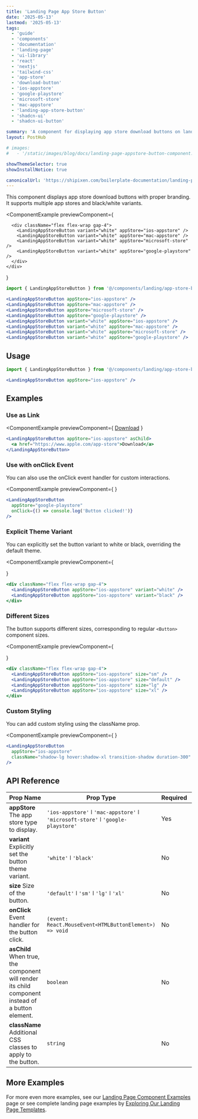 ```yaml
---
title: 'Landing Page App Store Button'
date: '2025-05-13'
lastmod: '2025-05-13'
tags:
  - 'guide'
  - 'components'
  - 'documentation'
  - 'landing-page'
  - 'ui-library'
  - 'react'
  - 'nextjs'
  - 'tailwind-css'
  - 'app-store'
  - 'download-button'
  - 'ios-appstore'
  - 'google-playstore'
  - 'microsoft-store'
  - 'mac-appstore'
  - 'landing-app-store-button'
  - 'shadcn-ui'
  - 'shadcn-ui-button'

summary: 'A component for displaying app store download buttons on landing pages. Supports iOS App Store, Mac App Store, Microsoft Store, and Google Play Store with white and black variants.'
layout: PostHub

# images:
#   - '/static/images/blog/docs/landing-page-appstore-button-component.webp'

showThemeSelector: true
showInstallNotice: true

canonicalUrl: 'https://shipixen.com/boilerplate-documentation/landing-page-components/appstore-button'
---
```


This component displays app store download buttons with proper branding. It supports multiple app stores and black/white variants.

<ComponentExample
  previewComponent={
    <div className="flex flex-col gap-4">
      <div className="flex flex-wrap gap-4">
        <LandingAppStoreButton appStore="ios-appstore" />
        <LandingAppStoreButton appStore="mac-appstore" />
        <LandingAppStoreButton appStore="microsoft-store" />
        <LandingAppStoreButton appStore="google-playstore" />
      </div>

      <div className="flex flex-wrap gap-4">
        <LandingAppStoreButton variant="white" appStore="ios-appstore" />
        <LandingAppStoreButton variant="white" appStore="mac-appstore" />
        <LandingAppStoreButton variant="white" appStore="microsoft-store" />
        <LandingAppStoreButton variant="white" appStore="google-playstore" />
      </div>
    </div>
  }
>

```jsx
import { LandingAppStoreButton } from '@/components/landing/app-store-button/LandingAppStoreButton';

<LandingAppStoreButton appStore="ios-appstore" />
<LandingAppStoreButton appStore="mac-appstore" />
<LandingAppStoreButton appStore="microsoft-store" />
<LandingAppStoreButton appStore="google-playstore" />
<LandingAppStoreButton variant="white" appStore="ios-appstore" />
<LandingAppStoreButton variant="white" appStore="mac-appstore" />
<LandingAppStoreButton variant="white" appStore="microsoft-store" />
<LandingAppStoreButton variant="white" appStore="google-playstore" />
```

</ComponentExample>

## Usage

```jsx
import { LandingAppStoreButton } from '@/components/landing/app-store-button/LandingAppStoreButton';
```

```jsx
<LandingAppStoreButton appStore="ios-appstore" />
```

## Examples

### Use as Link

<ComponentExample
  previewComponent={
    <LandingAppStoreButton appStore="ios-appstore" asChild>
      <a href="https://www.apple.com/app-store">Download</a>
    </LandingAppStoreButton>
  }
>

```jsx
<LandingAppStoreButton appStore="ios-appstore" asChild>
  <a href="https://www.apple.com/app-store">Download</a>
</LandingAppStoreButton>
```

</ComponentExample>

### Use with onClick Event
You can also use the onClick event handler for custom interactions.

<ComponentExample
  previewComponent={
    <LandingAppStoreButton
      appStore="google-playstore"
    />
  }
>

```jsx
<LandingAppStoreButton
  appStore="google-playstore"
  onClick={() => console.log('Button clicked!')}
/>
```

</ComponentExample>

### Explicit Theme Variant
You can explicitly set the button variant to white or black, overriding the default theme.

<ComponentExample
  previewComponent={
    <div className="flex flex-wrap gap-4">
      <LandingAppStoreButton appStore="ios-appstore" variant="white" />
      <LandingAppStoreButton appStore="ios-appstore" variant="black" />
    </div>
  }
>

```jsx
<div className="flex flex-wrap gap-4">
  <LandingAppStoreButton appStore="ios-appstore" variant="white" />
  <LandingAppStoreButton appStore="ios-appstore" variant="black" />
</div>
```

</ComponentExample>

### Different Sizes
The button supports different sizes, corresponding to regular `<Button>` component sizes.

<ComponentExample
  previewComponent={
    <div className="flex flex-wrap gap-4">
      <LandingAppStoreButton appStore="ios-appstore" size="sm" />
      <LandingAppStoreButton appStore="ios-appstore" size="default" />
      <LandingAppStoreButton appStore="ios-appstore" size="lg" />
      <LandingAppStoreButton appStore="ios-appstore" size="xl" />
    </div>
  }
>

```jsx
<div className="flex flex-wrap gap-4">
  <LandingAppStoreButton appStore="ios-appstore" size="sm" />
  <LandingAppStoreButton appStore="ios-appstore" size="default" />
  <LandingAppStoreButton appStore="ios-appstore" size="lg" />
  <LandingAppStoreButton appStore="ios-appstore" size="xl" />
</div>
```

</ComponentExample>

### Custom Styling
You can add custom styling using the className prop.

<ComponentExample
  previewComponent={
    <LandingAppStoreButton
      appStore="ios-appstore"
      className="shadow-lg hover:shadow-xl transition-shadow duration-300"
    />
  }
>

```jsx
<LandingAppStoreButton
  appStore="ios-appstore"
  className="shadow-lg hover:shadow-xl transition-shadow duration-300"
/>
```

</ComponentExample>

## API Reference

| Prop Name | Prop Type | Required | Default |
| --------- | --------- | -------- | ------- |
| **appStore** <Tippy>The app store type to display.</Tippy> | `'ios-appstore'` ǀ `'mac-appstore'` ǀ `'microsoft-store'` ǀ `'google-playstore'` | Yes | - |
| **variant** <Tippy>Explicitly set the button theme variant.</Tippy> | `'white'` ǀ `'black'` | No | `'black'` |
| **size** <Tippy>Size of the button.</Tippy> | `'default'` ǀ `'sm'` ǀ `'lg'` ǀ `'xl'` | No | `'default'` |
| **onClick** <Tippy>Event handler for the button click.</Tippy> | `(event: React.MouseEvent<HTMLButtonElement>) => void` | No | - |
| **asChild** <Tippy>When true, the component will render its child component instead of a button element.</Tippy> | `boolean` | No | `false` |
| **className** <Tippy>Additional CSS classes to apply to the button.</Tippy> | `string` | No | `''` |

## More Examples

For more even more examples, see our <a href="/demo/landing-page-component-examples" className="fancy-link">Landing Page Component Examples</a> page or see complete landing page examples by <a href="/demo/landing-page-templates" className="fancy-link">Exploring Our Landing Page Templates</a>.
